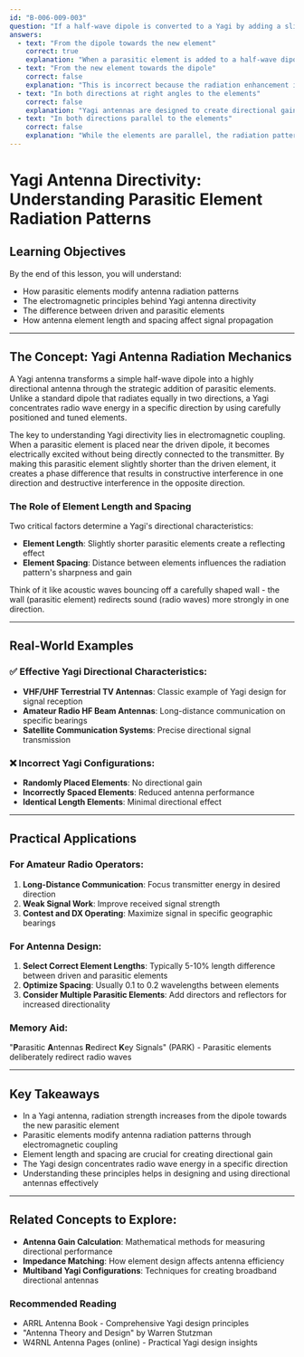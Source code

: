 ```yaml
---
id: "B-006-009-003"
question: "If a half-wave dipole is converted to a Yagi by adding a slightly shorter parasitic element, in what direction(s) does the radiation strength increase?"
answers:
  - text: "From the dipole towards the new element"
    correct: true
    explanation: "When a parasitic element is added to a half-wave dipole to create a Yagi antenna, the radiation strength increases in the direction from the driven dipole towards the new parasitic element. This occurs through electromagnetic coupling, where the parasitic element is carefully tuned to be slightly shorter than the driven element, creating a directional gain effect by constructive and destructive interference of radio waves."
  - text: "From the new element towards the dipole"
    correct: false
    explanation: "This is incorrect because the radiation enhancement in a Yagi antenna is directional from the driven element (dipole) towards the parasitic element, not in the reverse direction. The parasitic element is designed to reflect or direct the radio waves, concentrating the radiation pattern in one primary direction."
  - text: "In both directions at right angles to the elements"
    correct: false
    explanation: "Yagi antennas are designed to create directional gain along the axis of the elements, not at right angles. The radiation pattern is focused along the length of the elements, with maximum signal strength in the direction from the driven element towards the parasitic element."
  - text: "In both directions parallel to the elements"
    correct: false
    explanation: "While the elements are parallel, the radiation pattern is not uniformly strong in both parallel directions. The Yagi design specifically creates a unidirectional gain by carefully spacing and tuning the parasitic elements to concentrate radiation in one specific direction."
---
```


# Yagi Antenna Directivity: Understanding Parasitic Element Radiation Patterns

## Learning Objectives
By the end of this lesson, you will understand:
- How parasitic elements modify antenna radiation patterns
- The electromagnetic principles behind Yagi antenna directivity
- The difference between driven and parasitic elements
- How antenna element length and spacing affect signal propagation

---

## The Concept: Yagi Antenna Radiation Mechanics

A Yagi antenna transforms a simple half-wave dipole into a highly directional antenna through the strategic addition of parasitic elements. Unlike a standard dipole that radiates equally in two directions, a Yagi concentrates radio wave energy in a specific direction by using carefully positioned and tuned elements.

The key to understanding Yagi directivity lies in electromagnetic coupling. When a parasitic element is placed near the driven dipole, it becomes electrically excited without being directly connected to the transmitter. By making this parasitic element slightly shorter than the driven element, it creates a phase difference that results in constructive interference in one direction and destructive interference in the opposite direction.

### The Role of Element Length and Spacing

Two critical factors determine a Yagi's directional characteristics:
- **Element Length**: Slightly shorter parasitic elements create a reflecting effect
- **Element Spacing**: Distance between elements influences the radiation pattern's sharpness and gain

Think of it like acoustic waves bouncing off a carefully shaped wall - the wall (parasitic element) redirects sound (radio waves) more strongly in one direction.

---

## Real-World Examples

### ✅ Effective Yagi Directional Characteristics:
- **VHF/UHF Terrestrial TV Antennas**: Classic example of Yagi design for signal reception
- **Amateur Radio HF Beam Antennas**: Long-distance communication on specific bearings
- **Satellite Communication Systems**: Precise directional signal transmission

### ❌ Incorrect Yagi Configurations:
- **Randomly Placed Elements**: No directional gain
- **Incorrectly Spaced Elements**: Reduced antenna performance
- **Identical Length Elements**: Minimal directional effect

---

## Practical Applications

### For Amateur Radio Operators:
1. **Long-Distance Communication**: Focus transmitter energy in desired direction
2. **Weak Signal Work**: Improve received signal strength
3. **Contest and DX Operating**: Maximize signal in specific geographic bearings

### For Antenna Design:
1. **Select Correct Element Lengths**: Typically 5-10% length difference between driven and parasitic elements
2. **Optimize Spacing**: Usually 0.1 to 0.2 wavelengths between elements
3. **Consider Multiple Parasitic Elements**: Add directors and reflectors for increased directionality

### Memory Aid:
"**P**arasitic **A**ntennas **R**edirect **K**ey Signals" (PARK) - Parasitic elements deliberately redirect radio waves

---

## Key Takeaways

- In a Yagi antenna, radiation strength increases from the dipole towards the new parasitic element
- Parasitic elements modify antenna radiation patterns through electromagnetic coupling
- Element length and spacing are crucial for creating directional gain
- The Yagi design concentrates radio wave energy in a specific direction
- Understanding these principles helps in designing and using directional antennas effectively

---

## Related Concepts to Explore:
- **Antenna Gain Calculation**: Mathematical methods for measuring directional performance
- **Impedance Matching**: How element design affects antenna efficiency
- **Multiband Yagi Configurations**: Techniques for creating broadband directional antennas

### Recommended Reading
- ARRL Antenna Book - Comprehensive Yagi design principles
- "Antenna Theory and Design" by Warren Stutzman
- W4RNL Antenna Pages (online) - Practical Yagi design insights